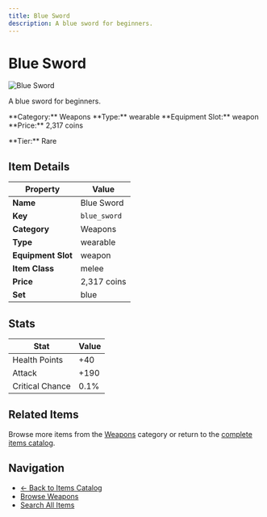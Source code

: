 ```yaml
---
title: Blue Sword
description: A blue sword for beginners.
---
```


# Blue Sword

<div className="flex items-start gap-6 mb-8">
  <div className="flex-shrink-0">
    <img src="/assets/resources/crafting/weapons/swords/blue_sword.png" alt="Blue Sword" className="w-24 h-24 border rounded-lg" />
  </div>
  <div className="flex-1">
    <div className="space-y-2">
      <p className="text-lg text-muted-foreground">A blue sword for beginners.</p>
      <div className="flex flex-wrap gap-4 text-sm">
        <span className="px-2 py-1 bg-blue-100 dark:bg-blue-900 rounded-md">
          **Category:** Weapons
        </span>
        <span className="px-2 py-1 bg-green-100 dark:bg-green-900 rounded-md">
          **Type:** wearable
        </span>
        <span className="px-2 py-1 bg-purple-100 dark:bg-purple-900 rounded-md">
          **Equipment Slot:** weapon
        </span>
        <span className="px-2 py-1 bg-yellow-100 dark:bg-yellow-900 rounded-md">
          **Price:** 2,317 coins
        </span>
      </div>
      <p className="text-sm font-medium">**Tier:** Rare</p>
    </div>
  </div>
</div>

## Item Details

| Property | Value |
|----------|-------|
| **Name** | Blue Sword |
| **Key** | `blue_sword` |
| **Category** | Weapons |
| **Type** | wearable |
| **Equipment Slot** | weapon |
| **Item Class** | melee |
| **Price** | 2,317 coins |
| **Set** | blue |

## Stats

| Stat | Value |
|------|-------|
| Health Points | +40 |
| Attack | +190 |
| Critical Chance | 0.1% |

## Related Items

Browse more items from the [Weapons](/items#weapons) category or return to the [complete items catalog](/items).

## Navigation

- [← Back to Items Catalog](/items)
- [Browse Weapons](/items#weapons)
- [Search All Items](/items)
